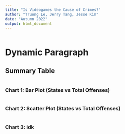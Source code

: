 ```yaml
---
title: "Is Videogames the Cause of Crimes?"
author: "Truong Le, Jerry Tang, Jesse Kim"
date: "Autumn 2022"
output: html_document
---
```


```r

```

# Dynamic Paragraph


## Summary Table
```r

```

### Chart 1: Bar Plot (States vs Total Offenses)
```r

```

### Chart 2: Scatter Plot (States vs Total Offenses)
```r

```

### Chart 3: idk
```r
```
